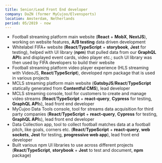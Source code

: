 ```yaml
---
title: Senior/Lead Front End developer
company: DaZN (former MyCujoo/Elvensports)
location: Amsterdam, Netherlands
period: 05/2019 - now
---
```

* Football streaming platform main website (**React** + **MobX**, **NextJS**), working on website
features, **A/B testing** data driven development
* Whitelabel FIFA+ website (**React**/**TypeScript** + **storybook**, **Jest** for testing), helped with
UI library (**npm**) that pulled data from our **GraphQL API**s and displayed event cards, video player
etc.; such UI library was then used by FIFA developers to build their website
* Football streaming platform video player experience (HLS streaming with VideoJS,
**React**/**TypeScript**), developed npm package that is used in various projects
* MCLS streaming platform main website (**GatsbyJS**/**React**/**TypeScript** statically
generated from **Contentful CMS**), lead developer
* MCLS streaming console, tool for customers to create and manage video streams
(**React**/**TypeScript** + **react-query**, **Cypress** for testing, **GraphQL API**s), lead front end
developer
* MyCujoo Data Tools console, tool for streams data acquisition for third party companies
(**React**/**TypeScript** + **react-query**, **Cypress** for testing, **GraphQL API**s), lead front end
developer
* Data Collection app, tool to collect football matches data at a football pitch, like goals,
corners etc. (**React**/**TypeScript** + **react-query**, **web sockets**, **Jest** for testing,
**progressive web app**), lead front end developer
* Built various npm UI libraries to use across different projects (**React**/**TypeScript**,
**storybook** + **Jest** to test and document, **npm** package)